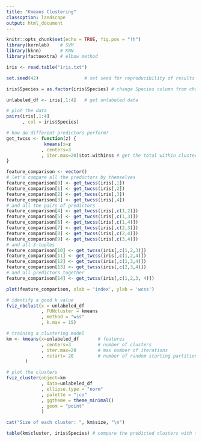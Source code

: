 ---
title: "Kmeans Clustering"
classoption: landscape
output: html_document
---

```{r setup, include=FALSE, message=FALSE, warnings=FALSE}
knitr::opts_chunk$set(echo = TRUE, fig.pos = "!h")
library(kernlab)    # SVM
library(kknn)       # KNN
library(factoextra) # elbow method
```


```{r load data}
iris <- read.table("iris.txt")
```


```{r iris clustering}
set.seed(42)                 # set seed for reproducibility of results

iris$Species = as.factor(iris$Species) # change Species column from character to factor datatype

unlabeled_df <- iris[,1:4]   # get unlabeled data

# plot the data
pairs(iris[,1:4]
      , col = iris$Species)

# how do different predictors perform?
get_twcss <- function(z) {
              kmeans(x=z
             , centers=3
             , iter.max=20)$tot.withinss # get the total within cluster sum of squares 
}

feature_comparison <- vector()
# let's compare all the predictors by themselves
feature_comparison[0] <- get_twcss(iris[,1])
feature_comparison[1] <- get_twcss(iris[,2])
feature_comparison[2] <- get_twcss(iris[,3])
feature_comparison[3] <- get_twcss(iris[,4])
# and all the pairs of predictors
feature_comparison[4] <- get_twcss(iris[,c(1,2)])
feature_comparison[5] <- get_twcss(iris[,c(1,3)])
feature_comparison[6] <- get_twcss(iris[,c(1,4)])
feature_comparison[7] <- get_twcss(iris[,c(2,3)])
feature_comparison[8] <- get_twcss(iris[,c(2,4)])
feature_comparison[9] <- get_twcss(iris[,c(3,4)])
# and all 3-tuples
feature_comparison[10] <- get_twcss(iris[,c(1,2,3)])
feature_comparison[11] <- get_twcss(iris[,c(1,2,4)])
feature_comparison[12] <- get_twcss(iris[,c(1,3,4)])
feature_comparison[13] <- get_twcss(iris[,c(2,3,4)])
# and all predictors together
feature_comparison[14] <- get_twcss(iris[,c(1,2,3, 4)])

plot(feature_comparison, xlab = 'index', ylab = 'wcss')

# identify a good k value
fviz_nbclust(x = unlabeled_df
             , FUNcluster = kmeans
             , method = "wss"
             , k.max = 15) 

# training a clustering model
km <- kmeans(x=unlabeled_df       # features
             , centers=3          # number of clusters
             , iter.max=20        # max number of iterations
             , nstart= 20         # number of random starting partitions
       )

# plot the clusters
fviz_cluster(object=km
             , data=unlabeled_df
             , ellipse.type = "norm"
             , palette = "jco"
             , ggtheme = theme_minimal()
             , geom = "point"
             )

cat("Size of each cluster: ", km$size, "\n")

table(km$cluster, iris$Species) # compare the predicted clusters with the labeled data

```
